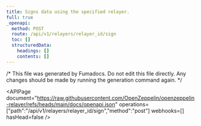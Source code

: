 ```yaml
---
title: Signs data using the specified relayer.
full: true
_openapi:
  method: POST
  route: /api/v1/relayers/relayer_id/sign
  toc: []
  structuredData:
    headings: []
    contents: []
---
```


/* This file was generated by Fumadocs. Do not edit this file directly. Any changes should be made by running the generation command again. */

<APIPage document="https://raw.githubusercontent.com/OpenZeppelin/openzeppelin-relayer/refs/heads/main/docs/openapi.json" operations=["path":"/api/v1/relayers/relayer_id/sign","method":"post"] webhooks=[] hasHead=false />
